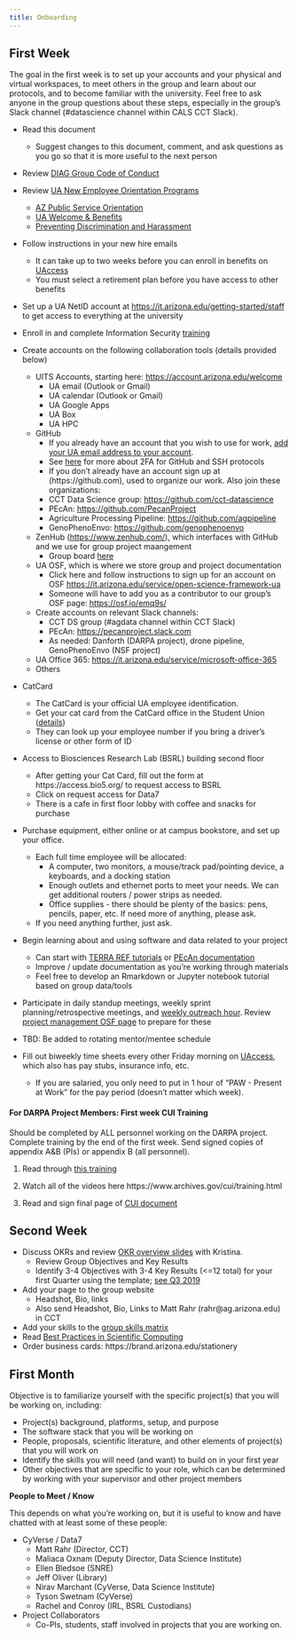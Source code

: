 ```yaml
---
title: Onboarding
---
```


## First Week

The goal in the first week is to set up your accounts and your physical and virtual workspaces, to meet others in the group and learn about our protocols, and to become familiar with the university. Feel free to ask anyone in the group questions about these steps, especially in the group's Slack channel (#datascience channel within CALS CCT Slack). 

*   Read this document
    *   Suggest changes to this document, comment, and ask questions as you go so that it is more useful to the next person
* Review [DIAG Group Code of Conduct](https://osf.io/tzmhp/wiki/Code%20of%20Conduct/)
* Review [UA New Employee Orientation Programs](https://hr.arizona.edu/employees-affiliates/new-ua/new-employee-orientation-programs)
    * [AZ Public Service Orientation](https://hr.arizona.edu/employees-affiliates/new-ua/new-employee-orientation-programs/arizona-public-service-orientation)
    * [UA Welcome & Benefits](https://hr.arizona.edu/employees-affiliates/new-ua/new-employee-orientation-programs#hdr-1)
    * [Preventing Discrimination and Harassment](https://hr.arizona.edu/employees-affiliates/new-ua/new-employee-orientation-programs#hdr-4)
* Follow instructions in your new hire emails 
    * It can take up to two weeks before you can enroll in benefits on [UAccess](https://uaccess.arizona.edu/)
    * You must select a retirement plan before you have access to other benefits
* Set up a UA NetID account at [https://it.arizona.edu/getting-started/staff](https://it.arizona.edu/getting-started/staff) to get access to everything at the university  
* Enroll in and complete Information Security [training](https://security.arizona.edu/content/awareness-completion-instructions)

*   Create accounts on the following collaboration tools (details provided below)
    *   UITS Accounts, starting here: [https://account.arizona.edu/welcome](https://account.arizona.edu/welcome)
        *   UA email (Outlook or Gmail)
        *   UA calendar (Outlook or Gmail)
        *   UA Google Apps
        *   UA Box
        *   UA HPC
    *   GitHub
        *  If you already have an account that you wish to use for work, [add your UA email address to your account](https://github.com/settings/emails).
        *  See [here][1] for more about 2FA for GitHub and SSH protocols
        *  If you don't already have an account sign up at (https://github.com), used to organize our work. Also join these organizations: 
         *   CCT Data Science group: [https://github.com/cct-datascience](https://github.com/cct-datascience)
        *   PEcAn: [https://github.com/PecanProject](https://github.com/PecanProject)
        *   Agriculture Processing Pipeline: [https://github.com/agpipeline](https://github.com/agpipeline)
        *   GenoPhenoEnvo: [https://github.com/genophenoenvo](https://github.com/genophenoenvo)
    *   ZenHub ([https://www.zenhub.com/](https://www.zenhub.com/)), which interfaces with GitHub and we use for group project maangement
        *   Group board [here](https://app.zenhub.com/workspaces/ua-ag-data-science-5a57a3198339f11ba1c85775/board?repos=80695066,165746676,160253698,151617511,175507213,101220639,185447068,201100988,203868729,42889668,207390055&showPipelineDescriptions=false)
    *   UA OSF, which is where we store group and project documentation
        *   Click here and follow instructions to sign up for an account on OSF [https://it.arizona.edu/service/open-science-framework-ua](https://it.arizona.edu/service/open-science-framework-ua)
        *   Someone will have to add you as a contributor to our group's OSF page: [https://osf.io/emq9s/](https://osf.io/emq9s/) 
    * Create accounts on relevant Slack channels: 
        * CCT DS group (#agdata channel within CCT Slack)
        * PEcAn: [https://pecanproject.slack.com](https://pecanproject.slack.com)
        * As needed: Danforth (DARPA project), drone pipeline, GenoPhenoEnvo (NSF project)
    *   UA Office 365: [https://it.arizona.edu/service/microsoft-office-365](https://it.arizona.edu/service/microsoft-office-365)
    *   Others
*   CatCard
    *   The CatCard is your official UA employee identification.
    *   Get your cat card from the CatCard office in the Student Union ([details](https://catcard.arizona.edu/obtain_catcard))
    *   They can look up your employee number if you bring a driver’s license or other form of ID
*   Access to Biosciences Research Lab (BSRL) building second floor
    *   After getting your Cat Card, fill out the form at https://access.bio5.org/ to request access to BSRL
    *   Click on request access for Data7
    *   There is a cafe in first floor lobby with coffee and snacks for purchase
*   Purchase equipment, either online or at campus bookstore, and set up your office. 
    *   Each full time employee will be allocated:
        *   A computer, two monitors, a mouse/track pad/pointing device, a keyboards, and a docking station
        *   Enough outlets and ethernet ports to meet your needs. We can get additional routers / power strips as needed.
        *   Office supplies - there should be plenty of the basics: pens, pencils, paper, etc. If need more of anything, please ask. 
    *   If you need anything further, just ask.
*   Begin learning about and using software and data related to your project
    *   Can start with [TERRA REF tutorials](https://terraref.github.io/tutorials/) or [PEcAn documentation](https://pecanproject.github.io/pecan-documentation/develop/)
    *   Improve / update documentation as you're working through materials
    *   Feel free to develop an Rmarkdown or Jupyter notebook tutorial based on group data/tools
*   Participate in daily standup meetings, weekly sprint planning/retrospective meetings, and [weekly outreach hour](https://hackmd.io/fxo335XYQXGUpIm6c46TkQ). Review [project management OSF page](https://osf.io/tzmhp/wiki/Project%20Management/) to prepare for these
*   TBD: Be added to rotating mentor/mentee schedule
*   Fill out biweekly time sheets every other Friday morning on [UAccess](https://uaccess.arizona.edu/), which also has pay stubs, insurance info, etc. 
    - If you are salaried, you only need to put in 1 hour of "PAW - Present at Work" for the pay period (doesn't matter which week).

#### For DARPA Project Members: First week CUI Training

Should be completed by ALL personnel working on the DARPA project. Complete training by the end of the first week. Send signed copies of appendix A&B (PIs) or appendix B (all personnel). 

1. Read through [this training](https://www.cdse.edu/Training/Toolkits/Controlled-Unclassified-Information-Toolkit/)

2. Watch all of the videos here https://www.archives.gov/cui/training.html
3. Read and sign final page of [CUI document](https://docs.google.com/document/d/1OKUQEKP3IJ3ypaKZ8NOqaZGzsZ5daFbmQCt1fSnSZE8/edit?usp=sharing) 


## Second Week

* Discuss OKRs and review [OKR overview slides][2] with Kristina.
  * Review Group Objectives and Key Results
  * Identify 3-4 Objectives with 3-4 Key Results (<=12 total) for your first Quarter using the template; [see Q3 2019](https://docs.google.com/spreadsheets/d/18ANZGFdBHBU8l9WbFTE0fErcCaTva3LyazuhAex4FFE/edit#gid=129820665)
* Add your page to the group website
  * Headshot, Bio, links
  * Also send Headshot, Bio, Links to Matt Rahr (rahr@ag.arizona.edu) in CCT 
* Add your skills to the [group skills matrix](https://docs.google.com/spreadsheets/d/1N95GgtAgvpQ9PhpiYwqWYewWu-FOzeIoQxzX2oldUuk/edit?usp=sharing)
* Read [Best Practices in Scientific Computing](https://journals.plos.org/plosbiology/article?id=10.1371/journal.pbio.1001745)
* Order business cards: https://brand.arizona.edu/stationery

## First Month

Objective is to familiarize yourself with the specific project(s) that you will be working on, including: 

*   Project(s) background, platforms, setup, and purpose
*   The software stack that you will be working on
*   People, proposals, scientific literature, and other elements of project(s) that you will work on
*   Identify the skills you will need (and want) to build on in your first year
*   Other objectives that are specific to your role, which can be determined by working with your supervisor and other project members

**People to Meet / Know**

This depends on what you're working on, but it is useful to know and have chatted with at least some of these people: 

* CyVerse / Data7
  * Matt Rahr (Director, CCT)
  * Maliaca Oxnam (Deputy Director, Data Science Institute)
  * Ellen Bledsoe (SNRE)
  * Jeff Oliver (Library)
  * Nirav Marchant (CyVerse, Data Science Institute)
  * Tyson Swetnam (CyVerse)
  * Rachel and Conroy (IRL, BSRL Custodians)
* Project Collaborators
  * Co-PIs, students, staff involved in projects that you are working on.

  [1]: https://osf.io/tzmhp/wiki/2-Factor%20Authentication%20for%20GitHub/
  [2]: https://drive.google.com/open?id=1wZBYlYZK4s2HPJAjNqR9-9RXQUY3KGbK "OKR Introduction"